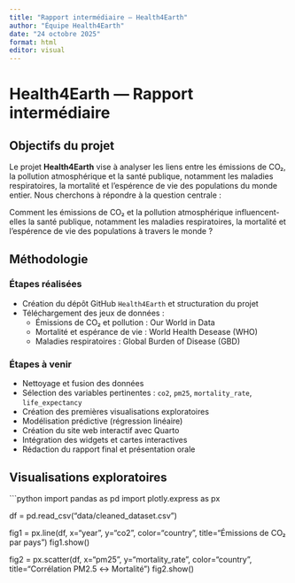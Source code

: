 ```yaml
---
title: "Rapport intermédiaire — Health4Earth"
author: "Équipe Health4Earth"
date: "24 octobre 2025"
format: html
editor: visual
---
```


# Health4Earth — Rapport intermédiaire

## Objectifs du projet

Le projet **Health4Earth** vise à analyser les liens entre les émissions de CO₂, la pollution atmosphérique et la santé publique, notamment les maladies respiratoires, la mortalité et l'espérence de vie des populations du monde entier. Nous cherchons à répondre à la question centrale :

Comment les émissions de CO₂ et la pollution atmosphérique influencent-elles la santé publique, notamment les maladies respiratoires, la mortalité et l'espérence de vie des populations à travers le monde ?

## Méthodologie

### Étapes réalisées

- Création du dépôt GitHub `Health4Earth` et structuration du projet
- Téléchargement des jeux de données :
  - Émissions de CO₂ et pollution : Our World in Data
  - Mortalité et espérance de vie : World Health Desease (WHO)
  - Maladies respiratoires : Global Burden of Disease (GBD)
  
### Étapes à venir
- Nettoyage et fusion des données
- Sélection des variables pertinentes : `co2`, `pm25`, `mortality_rate`, `life_expectancy`
- Création des premières visualisations exploratoires
- Modélisation prédictive (régression linéaire)
- Création du site web interactif avec Quarto
- Intégration des widgets et cartes interactives
- Rédaction du rapport final et présentation orale

## Visualisations exploratoires

```python
import pandas as pd
import plotly.express as px

df = pd.read_csv("data/cleaned_dataset.csv")

fig1 = px.line(df, x="year", y="co2", color="country", title="Émissions de CO₂ par pays")
fig1.show()

fig2 = px.scatter(df, x="pm25", y="mortality_rate", color="country", title="Corrélation PM2.5 ↔ Mortalité")
fig2.show()